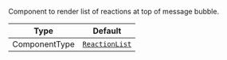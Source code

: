 Component to render list of reactions at top of message bubble.

| Type          | Default                                                       |
| ------------- | ------------------------------------------------------------- |
| ComponentType | [`ReactionList`](../../../../ui-components/reaction-list.mdx) |
